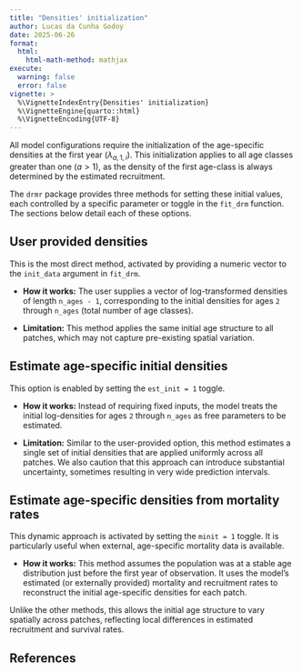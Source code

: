 ```yaml
---
title: "Densities' initialization"
author: Lucas da Cunha Godoy
date: 2025-06-26
format:
  html:
    html-math-method: mathjax
execute:
  warning: false
  error: false
vignette: >
  %\VignetteIndexEntry{Densities' initialization}
  %\VignetteEngine{quarto::html}
  %\VignetteEncoding{UTF-8}
---
```


All model configurations require the initialization of the age-specific
densities at the first year ($\lambda_{a, 1, i}$). This initialization applies
to all age classes greater than one ($a > 1$), as the density of the first
age-class is always determined by the estimated recruitment.

The `drmr` package provides three methods for setting these initial values, each
controlled by a specific parameter or toggle in the `fit_drm` function. The
sections below detail each of these options.


## User provided densities

This is the most direct method, activated by providing a numeric vector to the
`init_data` argument in `fit_drm`.

* **How it works:** The user supplies a vector of log-transformed densities of
  length `n_ages - 1`, corresponding to the initial densities for ages `2`
  through `n_ages` (total number of age classes).
  
* **Limitation:** This method applies the same initial age structure to all
  patches, which may not capture pre-existing spatial variation.
  
## Estimate age-specific initial densities

This option is enabled by setting the `est_init = 1` toggle.

* **How it works:** Instead of requiring fixed inputs, the model treats the
  initial log-densities for ages `2` through `n_ages` as free parameters to be
  estimated.

* **Limitation:** Similar to the user-provided option, this method estimates a
  single set of initial densities that are applied uniformly across all
  patches. We also caution that this approach can introduce substantial
  uncertainty, sometimes resulting in very wide prediction intervals.


## Estimate age-specific densities from mortality rates

This dynamic approach is activated by setting the `minit = 1` toggle. It is
particularly useful when external, age-specific mortality data is available.

* **How it works:** This method assumes the population was at a stable age
  distribution just before the first year of observation. It uses the model's
  estimated (or externally provided) mortality and recruitment rates to
  reconstruct the initial age-specific densities for each patch.

Unlike the other methods, this allows the initial age structure to vary
spatially across patches, reflecting local differences in estimated recruitment
and survival rates.


## References
